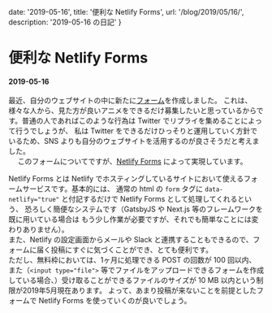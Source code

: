 
  date: '2019-05-16',
  title: '便利な Netlify Forms',
  url: '/blog/2019/05/16/',
  description: '2019-05-16 の日記'
}


<ModeSwitch />

# 便利な Netlify Forms
#### 2019-05-16

最近、自分のウェブサイトの中に新たに[フォーム](https://hellorusk.net/form/)を作成しました。
これは、様々な人から、見た方が良いアニメをできるだけ募集したいと思っているからです。普通の人であればこのような行為は Twitter でリプライを集めることによって行うでしょうが、
私は Twitter をできるだけひっそりと運用していく方針でいるため、SNS よりも自分のウェブサイトを活用するのが良さそうだと考えました。  
　 
このフォームについてですが、[Netlify Forms](https://www.netlify.com/docs/form-handling/) によって実現しています。  
  

<Iframely href="https://docs.netlify.com/forms/setup/" url="//cdn.iframe.ly/HTfFkdT" />
  

Netlify Forms とは Netlify でホスティングしているサイトにおいて使えるフォームサービスです。基本的には、
通常の html の `form` タグに `data-netlify="true"` と付記するだけで Netlify Forms として処理してくれるという、
恐ろしく簡便なシステムです（GatsbyJS や Next.js 等のフレームワークを既に用いている場合は
もう少し作業が必要ですが、それでも簡単なことには変わりありません）。  
また、Netlify の設定画面からメールや Slack と連携することもできるので、フォームに届く投稿にすぐに気づくことができ、とても便利です。  
ただし、無料枠においては、1ヶ月に処理できる POST の回数が 100 回以内、
また（`<input type="file">` 等でファイルをアップロードできるフォームを作成している場合、）受け取ることができるファイルのサイズが 10 MB 以内という制限が2019年5月現在あります。
よって、あまり投稿が来ないことを前提としたフォームで Netlify Forms を使っていくのが良いでしょう。

<BlogLayout meta={meta} />
<BlogMeta meta={meta} />
